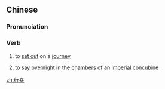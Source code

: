 ==Chinese==
{{zh-forms}}

===Pronunciation===
{{zh-pron
|m=xíngxìng
|c=hang4 hang6
|cat=v
}}

===Verb===
{{zh-verb}}

# {{lb|zh|literary|archaic}} to [[set out]] on a [[journey]] {{gloss|of an emperor}}
# {{lb|zh|literary|archaic}} to [[say]] [[overnight]] in the [[chambers]] of an [[imperial]] [[concubine]] {{gloss|of an emperor}}

[[zh:行幸]]